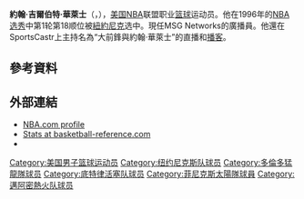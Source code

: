 {{Otheruses|other=名为约翰·华莱士的其他人物|约翰·华莱士}}
{{noteTA
|G1=NBA
}}
{{Infobox NBA Player
| name         = 約翰·華萊士<br/>{{lang|en|John Wallace}}
| number       = 44, 22
| position     = 小前鋒
| birth_date   = {{Birth date and age|year=1974|month=2|day=9}}
| birth_place  = {{USA}}[[紐約州|紐約州]][[羅徹斯特_(紐約州)|羅徹斯特]]
| nationality  = {{USA}}
| height_ft    = 6 
| height_in    = 8
| weight_lb    = 225
| highschool   = 希臘雅典娜高中<ref>{{Citation|title=Greece Athena High School|date=2020-10-18|url=https://en.wikipedia.org/w/index.php?title=Greece_Athena_High_School&oldid=984160925|work=Wikipedia|language=en|access-date=2020-11-05}}</ref>
; 紐約羅徹斯特
| college      = [[雪城大學|雪城大學]]
| draft =
| draft_year   = 1996
| draft_round  = 1
| draft_pick   = 18
| draft_team   = [[紐約尼克|紐約尼克]]
| career_start = <!-- 新人年份 -->
| career_end   = <!-- 退休年份 -->
| teams        = <!-- 效力過球隊 -->
| coach        = <!-- 執教過球隊 -->
| highlights   = <!-- 生涯焦點與獲得獎項 -->
| stat1label   = 
| stat1value   = 
| stat2label   = 
| stat2value   = 
| stat3label   = 
| stat3value   = 
| letter       = 
| bbr          = 
| profile      = 
| HOF          = <!-- 名人堂 -->
| HOF_player   = <!-- 球員名人堂 -->
| HOF_coach    = <!-- 教練名人堂 -->
}}

'''約翰·吉爾伯特·華萊士'''（{{lang-en|John Gilbert Wallace}}，{{bd|1974年|2月9日||}}），[[美国|美国]][[NBA|NBA]]联盟职业[[篮球|篮球]]运动员。他在1996年的[[NBA选秀|NBA选秀]]中第1轮第18顺位被[[紐約尼克|紐約尼克]]选中。現任MSG Networks的廣播員。他還在SportsCastr上主持名為“大前鋒與約翰·華萊士”的直播和[[播客|播客]]。

==參考資料==
{{reflist}}

==外部連結==
*[http://www.nba.com/playerfile/john_wallace.html NBA.com profile] {{Wayback|url=http://www.nba.com/playerfile/john_wallace.html |date=20121108194944 }}
*[https://www.basketball-reference.com/players/w/wallajo01.html Stats at basketball-reference.com] {{Wayback|url=https://www.basketball-reference.com/players/w/wallajo01.html |date=20120108140601 }}
*{{IMDb name|id=0908716|name=John Wallace}}

{{1996 NBA Draft}}

{{Authority control}}

{{DEFAULTSORT:Wallace}}
[[Category:美国男子篮球运动员|Category:美国男子篮球运动员]]
[[Category:纽约尼克斯队球员|Category:纽约尼克斯队球员]]
[[Category:多倫多猛龍隊球员|Category:多倫多猛龍隊球员]]
[[Category:底特律活塞队球员|Category:底特律活塞队球员]]
[[Category:菲尼克斯太陽隊球員|Category:菲尼克斯太陽隊球員]]
[[Category:邁阿密熱火队球员|Category:邁阿密熱火队球员]]

{{bio-stub}}